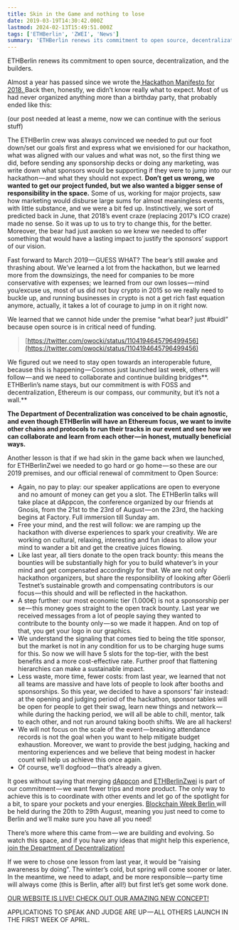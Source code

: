 ```yaml
---
title: Skin in the Game and nothing to lose
date: 2019-03-19T14:30:42.000Z
lastmod: 2024-02-13T15:49:51.000Z
tags: ['ETHBerlin', 'ZWEI', 'News']
summary: 'ETHBerlin renews its commitment to open source, decentralization, and the builders.'
---
```


ETHBerlin renews its commitment to open source, decentralization, and the builders.

Almost a year has passed since we wrote the[ Hackathon Manifesto for 2018. ](https://medium.com/ethberlin/unapologetic-9a7a8f1417d1)Back then, honestly, we didn’t know really what to expect. Most of us had never organized anything more than a birthday party, that probably ended like this:

(our post needed at least a meme, now we can continue with the serious stuff)

The ETHBerlin crew was always convinced we needed to put our foot down/set our goals first and express what we envisioned for our hackathon, what was aligned with our values and what was not, so the first thing we did, before sending any sponsorship decks or doing any marketing, was write down what sponsors would be supporting if they were to jump into our hackathon — and what they should not expect. **Don’t get us wrong, we wanted to get our project funded, but we also wanted a bigger sense of responsibility in the space.** Some of us, working for major projects, saw how marketing would disburse large sums for almost meaningless events, with little substance, and we were a bit fed up. Instinctively, we sort of predicted back in June, that 2018’s event craze (replacing 2017’s ICO craze) made no sense. So it was up to us to try to change this, for the better. Moreover, the bear had just awoken so we knew we needed to offer something that would have a lasting impact to justify the sponsors’ support of our vision.

Fast forward to March 2019 — GUESS WHAT? The bear’s still awake and thrashing about. We’ve learned a lot from the hackathon, but we learned more from the downsizings, the need for companies to be more conservative with expenses; we learned from our own losses — mind you/excuse us, most of us did not buy crypto in 2015 so we really need to buckle up, and running businesses in crypto is not a get rich fast equation anymore, actually, it takes a lot of courage to jump in on it right now.

We learned that we cannot hide under the premise “what bear? just #buidl” because open source is in critical need of funding.

> [https://twitter.com/owocki/status/1104194645796499456](https://twitter.com/owocki/status/1104194645796499456)

We figured out we need to stay open towards an interoperable future, because this is happening — Cosmos just launched last week, others will follow — and we need to collaborate and continue building bridges**. ETHBerlin’s name stays, but our commitment is with FOSS and decentralization, Ethereum is our compass, our community, but it’s not a wall.**

**The Department of Decentralization was conceived to be chain agnostic, and even though ETHBerlin will have an Ethereum focus, we want to invite other chains and protocols to run their tracks in our event and see how we can collaborate and learn from each other — in honest, mutually beneficial ways.**

Another lesson is that if we had skin in the game back when we launched, for ETHBerlinZwei we needed to go hard or go home — so these are our 2019 premises, and our official renewal of commitment to Open Source:

- Again, no pay to play: our speaker applications are open to everyone and no amount of money can get you a slot. The ETHBerlin talks will take place at dAppcon, the conference organized by our friends at Gnosis, from the 21st to the 23rd of August — on the 23rd, the hacking begins at Factory. Full immersion till Sunday am.
- Free your mind, and the rest will follow: we are ramping up the hackathon with diverse experiences to spark your creativity. We are working on cultural, relaxing, interesting and fun ideas to allow your mind to wander a bit and get the creative juices flowing.
- Like last year, all tiers donate to the open track bounty: this means the bounties will be substantially high for you to build whatever’s in your mind and get compensated accordingly for that. We are not only hackathon organizers, but share the responsibility of looking after Göerli Testnet’s sustainable growth and compensating contributors is our focus — this should and will be reflected in the hackathon.
- A step further: our most economic tier (1.000€) is not a sponsorship per se — this money goes straight to the open track bounty. Last year we received messages from a lot of people saying they wanted to contribute to the bounty only — so we made it happen. And on top of that, you get your logo in our graphics.
- We understand the signaling that comes tied to being the title sponsor, but the market is not in any condition for us to be charging huge sums for this. So now we will have 5 slots for the top-tier, with the best benefits and a more cost-effective rate. Further proof that flattening hierarchies can make a sustainable impact.
- Less waste, more time, fewer costs: from last year, we learned that not all teams are massive and have lots of people to look after booths and sponsorships. So this year, we decided to have a sponsors’ fair instead: at the opening and judging period of the hackathon, sponsor tables will be open for people to get their swag, learn new things and network — while during the hacking period, we will all be able to chill, mentor, talk to each other, and not run around taking booth shifts. We are all hackers!
- We will not focus on the scale of the event — breaking attendance records is not the goal when you want to help mitigate budget exhaustion. Moreover, we want to provide the best judging, hacking and mentoring experiences and we believe that being modest in hacker count will help us achieve this once again.
- Of course, we’ll dogfood — that’s already a given.

It goes without saying that merging [dAppcon](http://dappcon.io/) and [ETHBerlinZwei](https://ethberlinzwei.com/) is part of our commitment — we want fewer trips and more product. The only way to achieve this is to coordinate with other events and let go of the spotlight for a bit, to spare your pockets and your energies. [Blockchain Week Berlin ](https://blockchainweek.berlin/)will be held during the 20th to 29th August, meaning you just need to come to Berlin and we’ll make sure you have all you need!

There’s more where this came from — we are building and evolving. So watch this space, and if you have any ideas that might help this experience, [join the Department of Decentralization!](http://decentralala.com/)

If we were to chose one lesson from last year, it would be “raising awareness by doing”. The winter’s cold, but spring will come sooner or later. In the meantime, we need to adapt, and be more responsible — party time will always come (this is Berlin, after all!) but first let’s get some work done.

[OUR WEBSITE IS LIVE! CHECK OUT OUR AMAZING NEW CONCEPT!](https://ethberlinzwei.com/)

APPLICATIONS TO SPEAK AND JUDGE ARE UP — ALL OTHERS LAUNCH IN THE FIRST WEEK OF APRIL.
